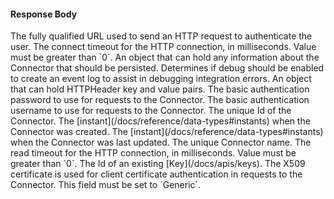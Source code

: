 
#### Response Body

<APIBlock>
  <APIField name="connector.authenticationURL" type="String">
    The fully qualified URL used to send an HTTP request to authenticate the user.
  </APIField>
  <APIField name="connector.connectTimeout" type="Integer">
    The connect timeout for the HTTP connection, in milliseconds. Value must be greater than `0`.
  </APIField>
  <APIField name="connector.data" type="Object">
    An object that can hold any information about the Connector that should be persisted.
  </APIField>
  <APIField name="connector.debug" type="Boolean">
    Determines if debug should be enabled to create an event log to assist in debugging integration errors.
  </APIField>
  <APIField name="connector.headers" type="Object">
    An object that can hold HTTPHeader key and value pairs.
  </APIField>
  <APIField name="connector.httpAuthenticationPassword" type="String">
    The basic authentication password to use for requests to the Connector.
  </APIField>
  <APIField name="connector.httpAuthenticationUsername" type="String">
    The basic authentication username to use for requests to the Connector.
  </APIField>
  <APIField name="connector.id" type="UUID">
    The unique Id of the Connector.
  </APIField>
  <APIField name="connector.insertInstant" type="Long">
    The [instant](/docs/reference/data-types#instants) when the Connector was created.
  </APIField>
  <APIField name="connector.lastUpdateInstant" type="Long">
    The [instant](/docs/reference/data-types#instants) when the Connector was last updated.
  </APIField>
  <APIField name="connector.name" type="String">
    The unique Connector name.
  </APIField>
  <APIField name="connector.readTimeout" type="Integer">
    The read timeout for the HTTP connection, in milliseconds. Value must be greater than `0`.
  </APIField>
  <APIField name="connector.sslCertificateKeyId" type="UUID">
    The Id of an existing [Key](/docs/apis/keys). The X509 certificate is used for client certificate authentication in requests to the Connector.
  </APIField>
  <APIField name="connector.type" type="String">
    This field must be set to `Generic`.
  </APIField>
</APIBlock>

<JSON title="Example Generic Connector Response JSON" src="connectors/generic-response.json" />
